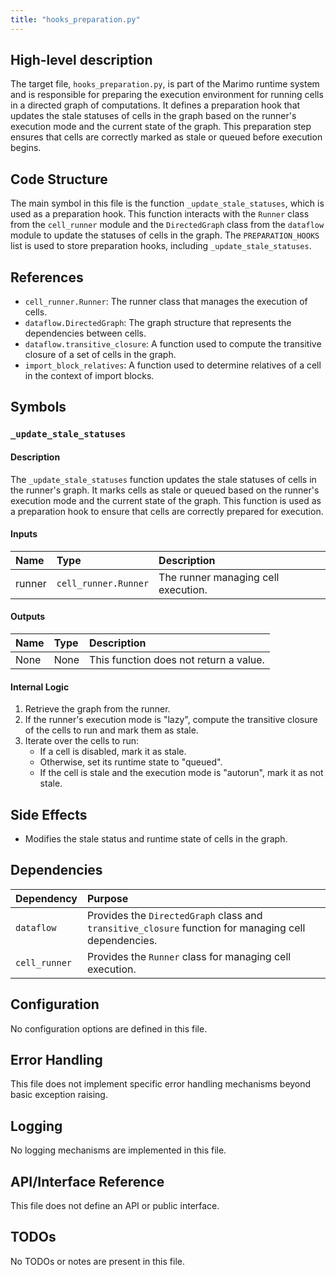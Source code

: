 ```yaml
---
title: "hooks_preparation.py"
---
```


## High-level description

The target file, `hooks_preparation.py`, is part of the Marimo runtime system and is responsible for preparing the execution environment for running cells in a directed graph of computations. It defines a preparation hook that updates the stale statuses of cells in the graph based on the runner's execution mode and the current state of the graph. This preparation step ensures that cells are correctly marked as stale or queued before execution begins.

## Code Structure

The main symbol in this file is the function `_update_stale_statuses`, which is used as a preparation hook. This function interacts with the `Runner` class from the `cell_runner` module and the `DirectedGraph` class from the `dataflow` module to update the statuses of cells in the graph. The `PREPARATION_HOOKS` list is used to store preparation hooks, including `_update_stale_statuses`.

## References

- `cell_runner.Runner`: The runner class that manages the execution of cells.
- `dataflow.DirectedGraph`: The graph structure that represents the dependencies between cells.
- `dataflow.transitive_closure`: A function used to compute the transitive closure of a set of cells in the graph.
- `import_block_relatives`: A function used to determine relatives of a cell in the context of import blocks.

## Symbols

### `_update_stale_statuses`
#### Description
The `_update_stale_statuses` function updates the stale statuses of cells in the runner's graph. It marks cells as stale or queued based on the runner's execution mode and the current state of the graph. This function is used as a preparation hook to ensure that cells are correctly prepared for execution.

#### Inputs
| Name   | Type                  | Description                        |
|:-------|:----------------------|:-----------------------------------|
| runner | `cell_runner.Runner`  | The runner managing cell execution.|

#### Outputs
| Name | Type | Description |
|:-----|:-----|:------------|
| None | None | This function does not return a value. |

#### Internal Logic
1. Retrieve the graph from the runner.
2. If the runner's execution mode is "lazy", compute the transitive closure of the cells to run and mark them as stale.
3. Iterate over the cells to run:
   - If a cell is disabled, mark it as stale.
   - Otherwise, set its runtime state to "queued".
   - If the cell is stale and the execution mode is "autorun", mark it as not stale.

## Side Effects
- Modifies the stale status and runtime state of cells in the graph.

## Dependencies

| Dependency | Purpose |
|:-----------|:--------|
| `dataflow` | Provides the `DirectedGraph` class and `transitive_closure` function for managing cell dependencies. |
| `cell_runner` | Provides the `Runner` class for managing cell execution. |

## Configuration
No configuration options are defined in this file.

## Error Handling
This file does not implement specific error handling mechanisms beyond basic exception raising.

## Logging
No logging mechanisms are implemented in this file.

## API/Interface Reference
This file does not define an API or public interface.

## TODOs
No TODOs or notes are present in this file.